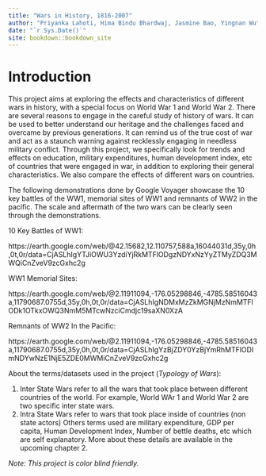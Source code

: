 ```yaml
--- 
title: "Wars in History, 1816-2007"
author: "Priyanka Lahoti, Hima Bindu Bhardwaj, Jasmine Bao, Yingnan Wu"
date: "`r Sys.Date()`"
site: bookdown::bookdown_site
---
```


# Introduction

This project aims at exploring the effects and characteristics of different wars in history, with a special focus on World War 1 and World War 2. There are several reasons to engage in the careful study of history of wars. It can be used to better understand our heritage and the challenges faced and overcame by previous generations. It can remind us of the true cost of war and act as a staunch warning against recklessly engaging in needless military conflict. Through this project, we specifically look for trends and effects on education, military expenditures, human development index, etc of countries that were engaged in war, in addition to exploring their general characteristics. We also compare the effects of different wars on countries. 


The following demonstrations done by Google Voyager showcase the 10 key battles of the WW1, memorial sites of WW1 and remnants of WW2 in the pacific. The scale and aftermath of the two wars can be clearly seen through the demonstrations. 

10 Key Battles of WW1:

https://earth.google.com/web/@42.15682,12.110757,588a,16044031d,35y,0h,0t,0r/data=CjASLhIgYTJiOWU3YzdiYjRkMTFlODgzNDYxNzYyZTMyZDQ3MWQiCnZveV9zcGxhc2g

WW1 Memorial Sites:

https://earth.google.com/web/@2.11911094,-176.05298846,-4785.58516043a,11790687.0755d,35y,0h,0t,0r/data=CjASLhIgNDMxMzZkMGNjMzNmMTFlODk1OTkxOWQ3NmM5MTcwNzciCmdjc19saXN0XzA


Remnants of WW2 In the Pacific:

https://earth.google.com/web/@2.11911094,-176.05298846,-4785.58516043a,11790687.0755d,35y,0h,0t,0r/data=CjASLhIgYzBjZDY0YzBjYmRhMTFlODlmNDYwNzE1NjE5ZDE0MWMiCnZveV9zcGxhc2g

About the terms/datasets used in the project (*Typology of Wars*):

1. Inter State Wars refer to all the wars that took place between different countries of the world. For example, World WAr 1 and World War 2 are two specific inter state wars.
2. Intra State Wars refer to wars that took place inside of countries (non state actors)
Others terms used are military expenditure, GDP per capita, Human Development Index, Number of bettle deaths, etc which are self explanatory.
 More about these details are available in the upcoming chapter 2.
 
 *Note: This project is color blind friendly.*
